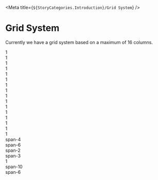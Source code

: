 
<Meta title={`${StoryCategories.Introduction}/Grid System`} />

# Grid System

Currently we have a grid system based on a maximum of 16 columns.

<Canvas>
    <div class="grid grid-cols-16 gap-4">
        <div class="h-12 bg-indigo flex justify-center items-center text-white">
            1
        </div>
        <div class="h-12 bg-indigo flex justify-center items-center text-white">
            1
        </div>
        <div class="h-12 bg-indigo flex justify-center items-center text-white">
            1
        </div>
        <div class="h-12 bg-indigo flex justify-center items-center text-white">
            1
        </div>
        <div class="h-12 bg-indigo flex justify-center items-center text-white">
            1
        </div>
        <div class="h-12 bg-indigo flex justify-center items-center text-white">
            1
        </div>
        <div class="h-12 bg-indigo flex justify-center items-center text-white">
            1
        </div>
        <div class="h-12 bg-indigo flex justify-center items-center text-white">
            1
        </div>
        <div class="h-12 bg-indigo flex justify-center items-center text-white">
            1
        </div>
        <div class="h-12 bg-indigo flex justify-center items-center text-white">
            1
        </div>
        <div class="h-12 bg-indigo flex justify-center items-center text-white">
            1
        </div>
        <div class="h-12 bg-indigo flex justify-center items-center text-white">
            1
        </div>
        <div class="h-12 bg-indigo flex justify-center items-center text-white">
            1
        </div>
        <div class="h-12 bg-indigo flex justify-center items-center text-white">
            1
        </div>
        <div class="h-12 bg-indigo flex justify-center items-center text-white">
            1
        </div>
        <div class="h-12 bg-indigo flex justify-center items-center text-white">
            1
        </div>
        <div class="h-12 bg-indigo flex justify-center items-center text-white col-span-4">
            span-4
        </div>
        <div class="h-12 bg-indigo flex justify-center items-center text-white col-span-6">
            span-6
        </div>
        <div class="h-12 bg-indigo flex justify-center items-center text-white col-span-2">
            span-2
        </div>
        <div class="h-12 bg-indigo flex justify-center items-center text-white col-span-3">
            span-3
        </div>
        <div class="h-12 bg-indigo flex justify-center items-center text-white">
            1
        </div>
        <div class="h-12 bg-indigo flex justify-center items-center text-white col-span-10">
            span-10
        </div>
        <div class="h-12 bg-indigo flex justify-center items-center text-white col-span-6">
            span-6
        </div>
    </div>
</Canvas>
